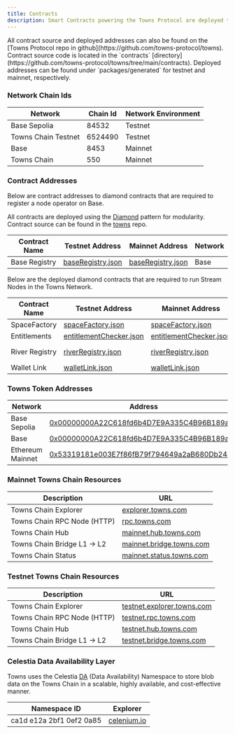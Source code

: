 ```yaml
---
title: Contracts
description: Smart Contracts powering the Towns Protocol are deployed to Ethereum L2 networks for testnet and mainnet. This page provides a list of deployed contracts needed for running nodes and their network coordinates.
---
```



<Note>
All contract source and deployed addresses can also be found on the [Towns Protocol repo in github](https://github.com/towns-protocol/towns).
Contract source code is located in the `contracts` [directory](https://github.com/towns-protocol/towns/tree/main/contracts).
Deployed addresses can be found under `packages/generated` for testnet and mainnet, respectively.
</Note>

### Network Chain Ids

| Network | Chain Id | Network Environment |
| --- | --- | --- |
| Base Sepolia | 84532 | Testnet |
| Towns Chain Testnet | 6524490 | Testnet |
| Base | 8453 | Mainnet |
| Towns Chain | 550 | Mainnet |


### Contract Addresses

Below are contract addresses to diamond contracts that are required to register a node operator on Base.

<Note>All contracts are deployed using the [Diamond](https://eips.ethereum.org/EIPS/eip-2535) pattern for modularity. Contract source can be found in the [towns](https://github.com/towns-protocol/towns/tree/main/contracts/src) repo.</Note>

| Contract Name | Testnet Address | Mainnet Address | Network |
| --- | --- | --- | -- |
| Base Registry | [baseRegistry.json](https://github.com/towns-protocol/towns/blob/main/packages/generated/deployments/gamma/base/addresses/baseRegistry.json) | [baseRegistry.json](https://github.com/towns-protocol/towns/blob/main/packages/generated/deployments/omega/base/addresses/baseRegistry.json) | Base |

Below are the deployed diamond contracts that are required to run Stream Nodes in the Towns Network.

| Contract Name | Testnet Address | Mainnet Address | Network |
| --- | --- | --- | -- |
| SpaceFactory | [spaceFactory.json](https://github.com/towns-protocol/towns/blob/main/packages/generated/deployments/gamma/base/addresses/spaceFactory.json) | [spaceFactory.json](https://github.com/towns-protocol/towns/blob/main/packages/generated/deployments/omega/base/addresses/spaceFactory.json) | Base |
| Entitlements | [entitlementChecker.json](https://github.com/towns-protocol/towns/blob/main/contracts/deployments/gamma/base/addresses/entitlementCheckerFacet.json) | [entitlementChecker.json](https://github.com/towns-protocol/towns/blob/main/packages/generated/deployments/omega/base/addresses/baseRegistry.json) | Base |
| River Registry | [riverRegistry.json](https://github.com/towns-protocol/towns/blob/main/packages/generated/deployments/gamma/river/addresses/riverRegistry.json) | [riverRegistry.json](https://github.com/towns-protocol/towns/blob/main/packages/generated/deployments/omega/river/addresses/riverRegistry.json) | Towns Chain |
| Wallet Link | [walletLink.json](https://github.com/towns-protocol/towns/blob/main/contracts/deployments/gamma/base/addresses/walletLinkFacet.json) | [walletLink.json](https://github.com/towns-protocol/towns/blob/main/packages/generated/deployments/omega/base/addresses/spaceFactory.json) | Base |

### Towns Token Addresses
| Network | Address |
| --- | --- |
| Base Sepolia | [0x00000000A22C618fd6b4D7E9A335C4B96B189a38](https://sepolia.basescan.org/address/0x00000000A22C618fd6b4D7E9A335C4B96B189a38) |
| Base | [0x00000000A22C618fd6b4D7E9A335C4B96B189a38](https://basescan.org/address/0x00000000A22C618fd6b4D7E9A335C4B96B189a38) |
| Ethereum Mainnet | [0x53319181e003E7f86fB79f794649a2aB680Db244](https://etherscan.io/address/0x53319181e003e7f86fb79f794649a2ab680db244) |

### Mainnet Towns Chain Resources

| Description | URL |
| --- | --- |
| Towns Chain Explorer | [explorer.towns.com](https://explorer.towns.com) |
| Towns Chain RPC Node (HTTP) | [rpc.towns.com](https://rpc.towns.com) |
| Towns Chain Hub | [mainnet.hub.towns.com](https://mainnet.hub.towns.com) |
| Towns Chain Bridge L1 -> L2 | [mainnet.bridge.towns.com](https://mainnet.bridge.towns.com) |
| Towns Chain Status | [mainnet.status.towns.com](https://mainnet.status.towns.com/) |

### Testnet Towns Chain Resources

| Description | URL |
| --- | --- |
| Towns Chain Explorer | [testnet.explorer.towns.com](https://testnet.explorer.towns.com) |
| Towns Chain RPC Node (HTTP) | [testnet.rpc.towns.com](https://testnet.rpc.towns.com/http) |
| Towns Chain Hub | [testnet.hub.towns.com](https://testnet.hub.towns.com) |
| Towns Chain Bridge L1 -> L2 | [testnet.bridge.towns.com](https://testnet.bridge.towns.com) |

### Celestia Data Availability Layer

Towns uses the Celestia [DA](https://docs.celestia.org/learn/how-celestia-works/data-availability-layer) (Data Availability) Namespace to store blob data on the Towns Chain in a scalable, highly available, and cost-effective manner.

| Namespace ID | Explorer |
| --- | --- |
| ca1d e12a 2bf1 0ef2 0a85 | [celenium.io](https://celenium.io/namespace/000000000000000000000000000000000000ca1de12a2bf10ef20a85) |

